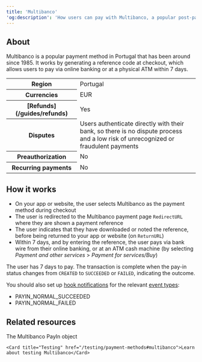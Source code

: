 ```yaml
---
title: 'Multibanco'  
'og:description': 'How users can pay with Multibanco, a popular post-pay payment method in Portugal.'  
---
```


## About

Multibanco is a popular payment method in Portugal that has been around since 1985. It works by generating a reference code at checkout, which allows users to pay via online banking or at a physical ATM within 7 days.

<table>
    <tbody>
        <tr>
            <th class="header">Region</th>
            <td class="table-content">
                Portugal
            </td>
            </tr>
        <tr>
            <th class="header">Currencies</th>
            <td class="table-content">
                EUR
            </td>
            </tr>
        <tr>
            <th class="header">[Refunds](/guides/refunds)</th>
            <td class="table-content">
                Yes
            </td>
            </tr>
        <tr>
            <th class="header">Disputes</th>
            <td class="table-content">
                Users authenticate directly with their bank, so there is no dispute process and a low risk of unrecognized or fraudulent payments
            </td>
            </tr>
        <tr>
            <th class="header">Preauthorization</th>
            <td class="table-content">
                No
            </td>
            </tr>
        <tr>
            <th class="header">Recurring&nbsp;payments</th>
            <td class="table-content">
                No
            </td>
            </tr>
    </tbody>
</table>

## How it works  
- On your app or website, the user selects Multibanco as the payment method during checkout  
- The user is redirected to the Multibanco payment page `RedirectURL` where they are shown a payment reference  
- The user indicates that they have downloaded or noted the reference, before being returned to your app or website (on `ReturnURL`)  
- Within 7 days, and by entering the reference, the user pays via bank wire from their online banking, or at an ATM cash machine (by selecting _Payment and other services_ > _Payment for services/Buy_)  

The user has 7 days to pay. The transaction is complete when the pay-in status changes from `CREATED` to `SUCCEEDED` or `FAILED`, indicating the outcome.  

You should also set up [hook notifications](/webhooks) for the relevant [event types](/webhooks/event-types):
-   PAYIN_NORMAL_SUCCEEDED
-   PAYIN_NORMAL_FAILED 

## Related resources  

<CardGroup col={2}> 
    <Card title="Endpoint" href="/api-reference/multibanco/multibanco-payin-object">The Multibanco PayIn object</Card>  

    <Card title="Testing" href="/testing/payment-methods#multibanco">Learn about testing Multibanco</Card>
</CardGroup>